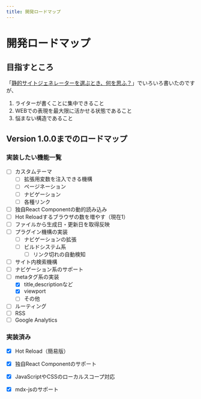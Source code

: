 ```yaml
---
title: 開発ロードマップ
---
```


# 開発ロードマップ

## 目指すところ

「[静的サイトジェネレーターを選ぶとき、何を思ふ？](https://himenon.github.io/blog/static-site-generator/)」でいろいろ書いたのですが、

1. ライターが書くことに集中できること
2. WEBでの表現を最大限に活かせる状態であること
3. 悩まない構造であること

## Version 1.0.0までのロードマップ

### 実装したい機能一覧

- [ ] カスタムテーマ
  - [ ] 拡張用変数を注入できる機構
  - [ ] ページネーション
  - [ ] ナビゲーション
  - [ ] 各種リンク
- [ ] 独自React Componentの動的読み込み
- [ ] Hot Reloadするブラウザの数を増やす（現在1）
- [ ] ファイルから生成日・更新日を取得反映
- [ ] プラグイン機構の実装
  - [ ] ナビゲーションの拡張
  - [ ] ビルドシステム系
      - [ ] リンク切れの自動検知
- [ ] サイト内検索機構
- [ ] ナビゲーション系のサポート
- [ ] metaタグ系の実装
    - [x] title,descriptionなど
    - [x] viewport
    - [ ] その他
- [ ] ルーティング
- [ ] RSS
- [ ] Google Analytics

### 実装済み

* [x] Hot Reload（簡易版）
* [x] 独自React Componentのサポート
* [x] JavaScriptやCSSのローカルスコープ対応
* [x] mdx-jsのサポート

